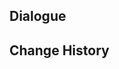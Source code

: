 {{Genius Invokation TCG Stage
|title        = Kaveh: Friendly
|type         = Friendly Fracas
|group        = Invitation Board
|character    = Kaveh
|requirement  = 1
|introduction = "A game of cards is great every once in a while &mdash; let's unwind and forget all our worries!"<br>Kaveh's deck contains large numbers of Location Cards with high costs. He can play Location Cards normally to obtain advantages, or he can use "Kaveh"'s Skills to discard high-cost cards from his Deck to deal lots of DMG.
|objective_1  = Achieve victory
|reward_1     = Kaveh*1
|objective_2  = Achieve victory within 6 rounds
|reward_2     = The Art of Budgeting*1
|objective_3  = Achieve victory with characters defeated less than twice during the battle
|reward_3     = The Art of Budgeting*1
|lineup       = Kaveh;Mona;Nilou
|action       = The Art of Budgeting;The Art of Budgeting;Flower of Paradise Lost;Flower of Paradise Lost;Forest Regalia;Forest Regalia;Elemental Resonance: Woven Waters;Elemental Resonance: Woven Waters;Elemental Resonance: Soothing Water;Elemental Resonance: Soothing Water;Tubby;Tubby;Liyue Harbor Wharf;Liyue Harbor Wharf;Tenshukaku;Tenshukaku;Grand Narukami Shrine;Grand Narukami Shrine;Sumeru City;Sumeru City;Dawn Winery;Dawn Winery;Gilded Dreams;Gilded Dreams;The Legend of Vennessa;The Legend of Vennessa;Paimon;Paimon;The Bestest Travel Companion!;The Bestest Travel Companion!
}}

==Dialogue==
{{Transclude|Genius Invokation TCG/Stage/Kaveh|Friendly Fracas}}

==Change History==
{{Change History|4.7}}